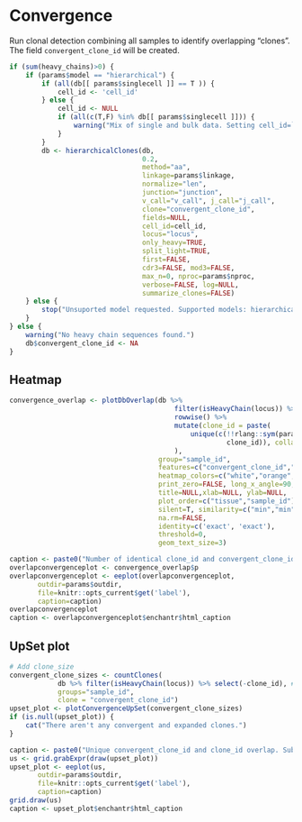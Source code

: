 # Convergence

Run clonal detection combining all samples to identify overlapping "clones". The field
`convergent_clone_id` will be created.

```r
if (sum(heavy_chains)>0) {
    if (params$model == "hierarchical") {
        if (all(db[[ params$singlecell ]] == T )) {
            cell_id <- 'cell_id'
        } else {
            cell_id <- NULL
            if (all(c(T,F) %in% db[[ params$singlecell ]])) {
                warning("Mix of single and bulk data. Setting cell_id=`NULL`.")
            }
        }
        db <- hierarchicalClones(db, 
                                 0.2, 
                                 method="aa",
                                 linkage=params$linkage, 
                                 normalize="len",
                                 junction="junction", 
                                 v_call="v_call", j_call="j_call", 
                                 clone="convergent_clone_id", 
                                 fields=NULL,
                                 cell_id=cell_id, 
                                 locus="locus", 
                                 only_heavy=TRUE, 
                                 split_light=TRUE,
                                 first=FALSE, 
                                 cdr3=FALSE, mod3=FALSE, 
                                 max_n=0, nproc=params$nproc,
                                 verbose=FALSE, log=NULL,
                                 summarize_clones=FALSE) 
    } else {
        stop("Unsuported model requested. Supported models: hierarchical")
    }
} else {
    warning("No heavy chain sequences found.")
    db$convergent_clone_id <- NA
}
```

## Heatmap

```r
convergence_overlap <- plotDbOverlap(db %>% 
                                         filter(isHeavyChain(locus)) %>%
                                         rowwise() %>%
                                         mutate(clone_id = paste(
                                             unique(c(!!rlang::sym(params$cloneby), 
                                                      clone_id)), collapse ="_")
                                         ), 
                                     group="sample_id", 
                                     features=c("convergent_clone_id","clone_id"), 
                                     heatmap_colors=c("white","orange", "grey80"), 
                                     print_zero=FALSE, long_x_angle=90,
                                     title=NULL,xlab=NULL, ylab=NULL,
                                     plot_order=c("tissue","sample_id"), 
                                     silent=T, similarity=c("min","min"),
                                     na.rm=FALSE, 
                                     identity=c('exact', 'exact'), 
                                     threshold=0,
                                     geom_text_size=3) 
```

```r
caption <- paste0("Number of identical clone_id and convergent_clone_id. The percent represents the number of shared clones over the number of clones in the smaller set.")
overlapconvergenceplot <- convergence_overlap$p
overlapconvergenceplot <- eeplot(overlapconvergenceplot, 
       outdir=params$outdir, 
       file=knitr::opts_current$get('label'),
       caption=caption)
overlapconvergenceplot
caption <- overlapconvergenceplot$enchantr$html_caption
```

## UpSet plot

```r
# Add clone_size 
convergent_clone_sizes <- countClones(
            db %>% filter(isHeavyChain(locus)) %>% select(-clone_id), # Keep heavy chains only
            groups="sample_id",
            clone = "convergent_clone_id")
upset_plot <- plotConvergenceUpSet(convergent_clone_sizes)
if (is.null(upset_plot)) {
    cat("There aren't any convergent and expanded clones.")
}
```


```r
caption <- paste0("Unique convergent_clone_id and clone_id overlap. Subset to expanded clones (size>1 in at least one sample). Show most shared top 31. (Note: 31 is the maximum set size in the R package ComplexHeatmap.")
us <- grid.grabExpr(draw(upset_plot)) 
upset_plot <- eeplot(us, 
       outdir=params$outdir, 
       file=knitr::opts_current$get('label'),
       caption=caption)
grid.draw(us)
caption <- upset_plot$enchantr$html_caption
```